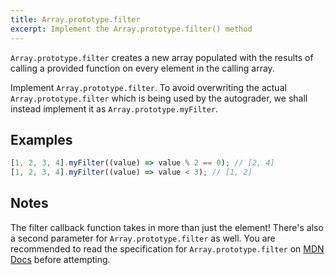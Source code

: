 ```yaml
---
title: Array.prototype.filter
excerpt: Implement the Array.prototype.filter() method
---
```


`Array.prototype.filter` creates a new array populated with the results of calling a provided function on every element in the calling array.

Implement `Array.prototype.filter`. To avoid overwriting the actual `Array.prototype.filter` which is being used by the autograder, we shall instead implement it as `Array.prototype.myFilter`.

## Examples

```js
[1, 2, 3, 4].myFilter((value) => value % 2 == 0); // [2, 4]
[1, 2, 3, 4].myFilter((value) => value < 3); // [1, 2]
```

## Notes

The filter callback function takes in more than just the element! There's also a second parameter for `Array.prototype.filter` as well. You are recommended to read the specification for `Array.prototype.filter` on [MDN Docs](https://developer.mozilla.org/en-US/docs/Web/JavaScript/Reference/Global_Objects/Array/filter) before attempting.
